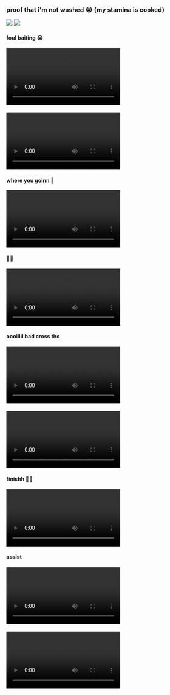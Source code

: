 <h3>proof that i'm not washed 😭 (my stamina is cooked)</h3>
<div className='w-[90vw] flex flex-row'>
  <img src='../images/footy/f1.JPG' className='w-[50%]'></img>
  <img src='../images/footy/f3.JPG' className='w-[50%]'></img>
</div>

<div>
  <h4>foul baiting 😭</h4>
  <video className='w-[90vw]' controls>
    <source src="../video/footy/footy09.mp4" type="video/mp4"/>
    Your browser does not support the video tag.
  </video>
</div>

<div>
  <h4></h4>
  <video className='w-[90vw]' controls>
    <source src="../video/footy/footy08.mp4" type="video/mp4"/>
    Your browser does not support the video tag.
  </video>
</div>

<div>
  <h4>where you goinn 👀</h4>
  <video className='w-[90vw]' controls>
    <source src="../video/footy/footy07.mp4" type="video/mp4"/>
    Your browser does not support the video tag.
  </video>
</div>

<div>
  <h4>😮‍💨</h4>
  <video className='w-[90vw]' controls>
    <source src="../video/footy/footy06.mp4" type="video/mp4"/>
    Your browser does not support the video tag.
  </video>
</div>

<div>
  <h4>oooiiiii bad cross tho</h4>
  <video className='w-[90vw]' controls>
    <source src="../video/footy/footy05.mp4" type="video/mp4"/>
    Your browser does not support the video tag.
  </video>
</div>

<div>
  <h4></h4>
  <video className='w-[90vw]' controls>
    <source src="../video/footy/footy04.mp4" type="video/mp4"/>
    Your browser does not support the video tag.
  </video>
</div>

<div>
  <h4>finishh 😮‍💨</h4>
  <video className='w-[90vw]' controls>
    <source src="../video/footy/footy03.mp4" type="video/mp4"/>
    Your browser does not support the video tag.
  </video>
</div>

<div>
  <h4>assist</h4>
  <video className='w-[90vw]' controls>
    <source src="../video/footy/footy02.mp4" type="video/mp4"/>
    Your browser does not support the video tag.
  </video>
</div>

<div>
  <h4></h4>
  <video className='w-[90vw]' controls>
    <source src="../video/footy/footy01.mp4" type="video/mp4"/>
    Your browser does not support the video tag.
  </video>
</div>
